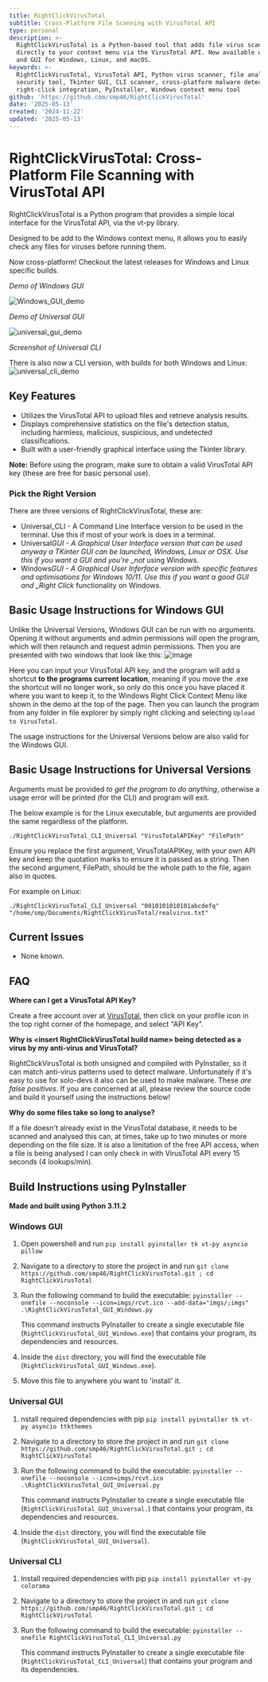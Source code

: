 ```yaml
---
title: RightClickVirusTotal
subtitle: Cross-Platform File Scanning with VirusTotal API
type: personal
description: >-
  RightClickVirusTotal is a Python-based tool that adds file virus scanning
  directly to your context menu via the VirusTotal API. Now available with CLI
  and GUI for Windows, Linux, and macOS.
keywords: >-
  RightClickVirusTotal, VirusTotal API, Python virus scanner, file analysis,
  security tool, Tkinter GUI, CLI scanner, cross-platform malware detection,
  right-click integration, PyInstaller, Windows context menu tool
github: 'https://github.com/smp46/RightClickVirusTotal'
date: '2025-05-13'
created: '2024-11-22'
updated: '2025-05-13'
---
```


# RightClickVirusTotal: Cross-Platform File Scanning with VirusTotal API

RightClickVirusTotal is a Python program that provides a simple local interface
for the VirusTotal API, via the vt-py library.

Designed to be add to the Windows context menu, it allows you to easily check
any files for viruses before running them.

Now cross-platform! Checkout the latest releases for Windows and Linux specific
builds.

_Demo of Windows GUI_

![Windows_GUI_demo](https://cdn.statically.io/gh/smp46/smp46.github.io/nextjs/public/assets/rcvt/Windows_GUI.gif)

_Demo of Universal GUI_

![universal_gui_demo](https://cdn.statically.io/gh/smp46/smp46.github.io/nextjs/public/assets/rcvt/Universal_GUI.gif)

_Screenshot of Universal CLI_

There is also now a CLI version, with builds for both Windows and Linux:
![universal_cli_demo](https://cdn.statically.io/gh/smp46/smp46.github.io/nextjs/public/assets/rcvt/Universal_CLI.webp?q=85)

## Key Features

- Utilizes the VirusTotal API to upload files and retrieve analysis results.
- Displays comprehensive statistics on the file's detection status, including
  harmless, malicious, suspicious, and undetected classifications.
- Built with a user-friendly graphical interface using the Tkinter library.

**Note:** Before using the program, make sure to obtain a valid VirusTotal API
key (these are free for basic personal use).

### Pick the Right Version

There are three versions of RightClickVirusTotal, these are:

- Universal_CLI - A Command Line Interface version to be used in the terminal.
  Use this if most of your work is does in a terminal.
- Universal*GUI - A Graphical User Interface version that can be used anyway a
  TKinter GUI can be launched, Windows, Linux or OSX. Use this if you want a GUI
  and you're \_not* using Windows.
- Windows*GUI - A Graphical User Inferface version with specific features and
  optimisations for Windows 10/11. Use this if you want a good GUI and \_Right
  Click* functionality on Windows.

## Basic Usage Instructions for Windows GUI

Unlike the Universal Versions, Windows GUI can be run with no arguments. Opening
it without arguments and admin permissions will open the program, which will
then relaunch and request admin permissions. Then you are presented with two
windows that look like this:
![image](https://cdn.statically.io/gh/smp46/smp46.github.io/nextjs/public/assets/rcvt/Windows_Instructions.webp?q=85)

Here you can input your VirusTotal API key, and the program will add a shortcut
**to the programs current location**, meaning if you move the .exe the shortcut
will no longer work, so only do this once you have placed it where you want to
keep it, to the Windows Right Click Context Menu like shown in the demo at the
top of the page. Then you can launch the program from any folder in file
explorer by simply right clicking and selecting `Upload to VirusTotal`.

The usage instructions for the Universal Versions below are also valid for the
Windows GUI.

## Basic Usage Instructions for Universal Versions

Arguments must be provided _to get the program to do anything_, otherwise a
usage error will be printed (for the CLI) and program will exit.

The below example is for the Linux executable, but arguments are provided the
same regardless of the platform.

`./RightClickVirusTotal_CLI_Universal "VirusTotalAPIKey" "FilePath"`

Ensure you replace the first argument, VirusTotalAPIKey, with your own API key
and keep the quotation marks to ensure it is passed as a string. Then the second
argument, FilePath, should be the whole path to the file, again also in quotes.

For example on Linux:

`./RightClickVirusTotal_CLI_Universal "0010101010101abcdefq" "/home/smp/Documents/RightClickVirusTotal/realvirus.txt"`

## Current Issues

- None known.

## FAQ

**Where can I get a VirusTotal API Key?**

Create a free account over at [VirusTotal](https://www.virustotal.com), then
click on your profile icon in the top right corner of the homepage, and select
"API Key".

**Why is \<insert RightClickVirusTotal build name\> being detected as a virus by
my anti-virus and VirusTotal?**

RightClickVirusTotal is both unsigned and compiled with PyInstaller, so it can
match anti-virus patterns used to detect malware. Unfortunately if it's easy to
use for solo-devs it also can be used to make malware. These _are false
positives_. If you are concerned at all, please review the source code and build
it yourself using the instructions below!

**Why do some files take so long to analyse?**

If a file doesn't already exist in the VirusTotal database, it needs to be
scanned and analysed this can, at times, take up to two minutes or more
depending on the file size. It is also a limitation of the free API access, when
a file is being analysed I can only check in with VirusTotal API every 15
seconds (4 lookups/min).

## Build Instructions using PyInstaller

**Made and built using Python 3.11.2**

### Windows GUI

1. Open powershell and run `pip install pyinstaller tk vt-py asyncio pillow`

2. Navigate to a directory to store the project in and run
   `git clone https://github.com/smp46/RightClickVirusTotal.git ; cd RightClickVirusTotal`

3. Run the following command to build the executable:
   `pyinstaller --onefile --noconsole --icon=imgs/rcvt.ico --add-data="imgs/;imgs" .\RightClickVirusTotal_GUI_Windows.py`

   This command instructs PyInstaller to create a single executable file
   (`RightClickVirusTotal_GUI_Windows.exe`) that contains your program, its
   dependencies and resources.

4. Inside the `dist` directory, you will find the executable file
   (`RightClickVirusTotal_GUI_Windows.exe`).

5. Move this file to anywhere you want to 'install' it.

### Universal GUI

1. nstall required dependencies with pip
   `pip install pyinstaller tk vt-py asyncio ttkthemes`

2. Navigate to a directory to store the project in and run
   `git clone https://github.com/smp46/RightClickVirusTotal.git ; cd RightClickVirusTotal`

3. Run the following command to build the executable:
   `pyinstaller --onefile --noconsole --icon=imgs/rcvt.ico .\RightClickVirusTotal_GUI_Universal.py`

   This command instructs PyInstaller to create a single executable file
   (`RightClickVirusTotal_GUI_Universal.`) that contains your program, its
   dependencies and resources.

4. Inside the `dist` directory, you will find the executable file
   (`RightClickVirusTotal_GUI_Universal`).

### Universal CLI

1. Install required dependencies with pip
   `pip install pyinstaller vt-py colorama`

2. Navigate to a directory to store the project in and run
   `git clone https://github.com/smp46/RightClickVirusTotal.git ; cd RightClickVirusTotal`

3. Run the following command to build the executable:
   `pyinstaller --onefile RightClickVirusTotal_CLI_Universal.py`

   This command instructs PyInstaller to create a single executable file
   (`RightClickVirusTotal_CLI_Universal`) that contains your program and its
   dependencies.
